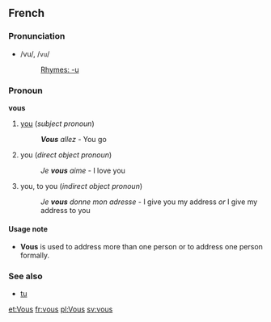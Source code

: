 ==French==
===Pronunciation===
*/vu/, /<tt>vu</tt>/
*:[[Rhymes:French:-u|Rhymes: -u]]

===Pronoun===
'''vous'''

#[[you]] (''subject pronoun'')
#:'''''Vous''' allez'' - You go
#you (''direct object pronoun'')
#:''Je '''vous''' aime'' - I love you
#you, to you (''indirect object pronoun'')
#:''Je '''vous''' donne mon adresse'' - I give you my address ''or'' I give my address to you

====Usage note====
*'''Vous''' is used to address more than one person or to address one person formally.

===See also===
*[[tu]]

[[et:Vous]]
[[fr:vous]]
[[pl:Vous]]
[[sv:vous]]